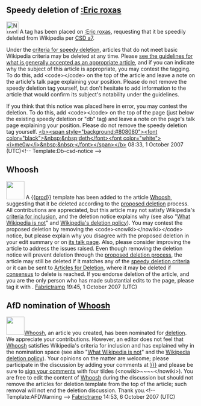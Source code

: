 <article id="13516632" title=User talk:Ericroxas>
	<talkpage id="13516632" title="User talk:Ericroxas">


==Speedy deletion of [[:Eric roxas]]==
[[Image:Nuvola apps important.svg|32px|left]] A tag has been placed on [[:Eric roxas]], requesting that it be speedily deleted from Wikipedia per [[WP:CSD#a7|CSD a7]]. 

Under the [[WP:CSD#General_criteria|criteria for speedy deletion]], articles that do not meet basic Wikipedia criteria may be deleted at any time. Please [[Wikipedia:Your first article|see the guidelines for what is generally accepted as an appropriate article]], and if you can indicate why the subject of this article is appropriate, you may contest the tagging. To do this, add &lt;code&gt;{{tl|hangon}}&lt;/code&gt; on the top of the article and leave a note on the article's talk page explaining your position. Please do not remove the speedy deletion tag yourself, but don't hesitate to add information to the article that would confirm its subject's notability under the guidelines. 

If you think that this notice was placed here in error, you may contest the deletion. To do this, add &lt;code&gt;{{tl|hangon}}&lt;/code&gt; on the top of the page (just below the existing speedy deletion or &quot;db&quot; tag) and leave a note on the page's talk page explaining your position. Please do not remove the speedy deletion tag yourself. [[User:Dethme0w|&lt;b&gt;&lt;span style=&quot;background:#808080&quot;&gt;&lt;font color=&quot;black&quot;&gt;&amp;nbsp;&amp;nbsp;deth&lt;/font&gt;&lt;font color=&quot;white&quot;&gt;&lt;i&gt;me0w&lt;/i&gt;&amp;nbsp;&amp;nbsp;&lt;/font&gt;&lt;/span&gt;&lt;/b&gt;]] 08:33, 1 October 2007 (UTC)&lt;!-- Template:Db-csd-notice --&gt;

==Whoosh==
[[Image:Circle-style-warning.svg|left|48px|]]
A {{[[Template:prod|prod]]}} template has been added to the article [[Whoosh]], suggesting that it be deleted according to the [[Wikipedia:Proposed deletion|proposed deletion]] process. All contributions are appreciated, but this article may not satisfy Wikipedia's [[Wikipedia:Criteria for inclusion|criteria for inclusion]], and the deletion notice explains why (see also &quot;[[Wikipedia:What Wikipedia is not|What Wikipedia is not]]&quot; and [[Wikipedia:Deletion policy|Wikipedia's deletion policy]]).  You may contest the proposed deletion by removing the &lt;code&gt;&lt;nowiki&gt;{{dated prod}}&lt;/nowiki&gt;&lt;/code&gt; notice, but please explain why you disagree with the proposed deletion in your edit summary or on [[Talk:Whoosh|its talk page]]. Also, please consider improving the article to address the issues raised. Even though removing the deletion notice will prevent deletion through the [[WP:PROD|proposed deletion process]], the article may still be deleted if it matches any of the [[Wikipedia:Criteria for speedy deletion|speedy deletion criteria]] or it can be sent to [[Wikipedia:Articles for deletion|Articles for Deletion]], where it may be deleted if [[Wikipedia:Consensus|consensus]] to delete is reached. If you endorse deletion of the article, and you are the only person who has made substantial edits to the page, please tag it with {{tl|db-author}}. [[User:Fabrictramp|Fabrictramp]] 19:45, 1 October 2007 (UTC)

==AfD nomination of [[Whoosh]]==

[[Image:Circle-style-warning.svg|left|48px|]][[Whoosh]], an article you created, has been nominated for [[Wikipedia:Articles for deletion|deletion]]. We appreciate your contributions. However, an editor does not feel that [[Whoosh]] satisfies Wikipedia's criteria for inclusion and has explained why in the nomination space (see also &quot;[[Wikipedia:What Wikipedia is not|What Wikipedia is not]]&quot; and the [[Wikipedia:Deletion policy|Wikipedia deletion policy]]). Your opinions on the matter are welcome; please participate in the discussion by adding your comments at [[Wikipedia:Articles for deletion/Whoosh{{{order|}}}]] and please be sure to [[WP:SIG|sign your comments]] with four tildes (&lt;nowiki&gt;~~~~&lt;/nowiki&gt;). You are free to edit the content of [[Whoosh]] during the discussion but should not remove the articles for deletion template from the top of the article; such removal will not end the deletion discussion. Thank you.&lt;!-- Template:AFDWarning --&gt; [[User:Fabrictramp|Fabrictramp]] 14:53, 6 October 2007 (UTC)
	</talkpage>
</article>